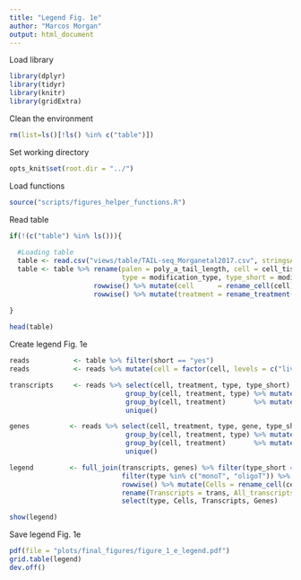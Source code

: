 ```yaml
---
title: "Legend Fig. 1e"
author: "Marcos Morgan"
output: html_document
---
```


Load library
```r
library(dplyr)
library(tidyr)
library(knitr)
library(gridExtra)
```

Clean the environment
```r
rm(list=ls()[!ls() %in% c("table")])
```

Set working directory
```r
opts_knit$set(root.dir = "../")
```

Load functions
```r
source("scripts/figures_helper_functions.R")
```

Read table
```r

if(!(c("table") %in% ls())){
  
  #Loading table
  table <- read.csv("views/table/TAIL-seq_Morganetal2017.csv", stringsAsFactors=FALSE)
  table <- table %>% rename(palen = poly_a_tail_length, cell = cell_tissue, mod = modification, short = short_tail, 
                            type = modification_type, type_short = modification_type_short, gv = gv_upregulated) %>% 
                     rowwise() %>% mutate(cell      = rename_cell(cell)) %>%
                     rowwise() %>% mutate(treatment = rename_treatment(cell, treatment)) %>% ungroup()
  
} 

head(table)
```

Create legend Fig. 1e
```r
reads           <- table %>% filter(short == "yes") 
reads           <- reads %>% mutate(cell = factor(cell, levels = c("liver", "bm", "mefs", "escs", "gv")))

transcripts     <- reads %>% select(cell, treatment, type, type_short) %>% 
                             group_by(cell, treatment, type) %>% mutate(trans = n())      %>% ungroup() %>%
                             group_by(cell, treatment)       %>% mutate(trans_all = n())  %>% ungroup() %>%
                             unique()

genes          <- reads %>% select(cell, treatment, type, gene, type_short) %>% unique() %>% select(cell, treatment, type) %>%
                             group_by(cell, treatment, type) %>% mutate(gen     = n()) %>% ungroup() %>%
                             group_by(cell, treatment)       %>% mutate(gen_all = n()) %>% ungroup() %>%
                             unique()

legend         <- full_join(transcripts, genes) %>% filter(type_short == "T", treatment == "ctrl") %>% select(-treatment, -type_short) %>%
                            filter(type %in% c("monoT", "oligoT")) %>% arrange(type, cell) %>%
                            rowwise() %>% mutate(Cells = rename_cell(cell))          %>% select(-cell) %>%  
                            rename(Transcripts = trans, All_transcripts = trans_all, Genes = gen, All_genes = gen_all) %>%
                            select(type, Cells, Transcripts, Genes)

show(legend)
```

Save legend Fig. 1e
```r
pdf(file = "plots/final_figures/figure_1_e_legend.pdf")
grid.table(legend) 
dev.off()
```

```r

```

